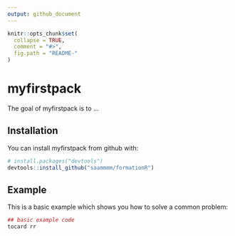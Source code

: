 ```yaml
---
output: github_document
---
```


<!-- README.md is generated from README.Rmd. Please edit that file -->

```r
knitr::opts_chunk$set(
  collapse = TRUE,
  comment = "#>",
  fig.path = "README-"
)
```

# myfirstpack

The goal of myfirstpack is to ...

## Installation

You can install myfirstpack from github with:

```r
# install.packages("devtools")
devtools::install_github("saammmm/formationR")
```

## Example

This is a basic example which shows you how to solve a common problem:

```r
## basic example code
tocard rr
```
